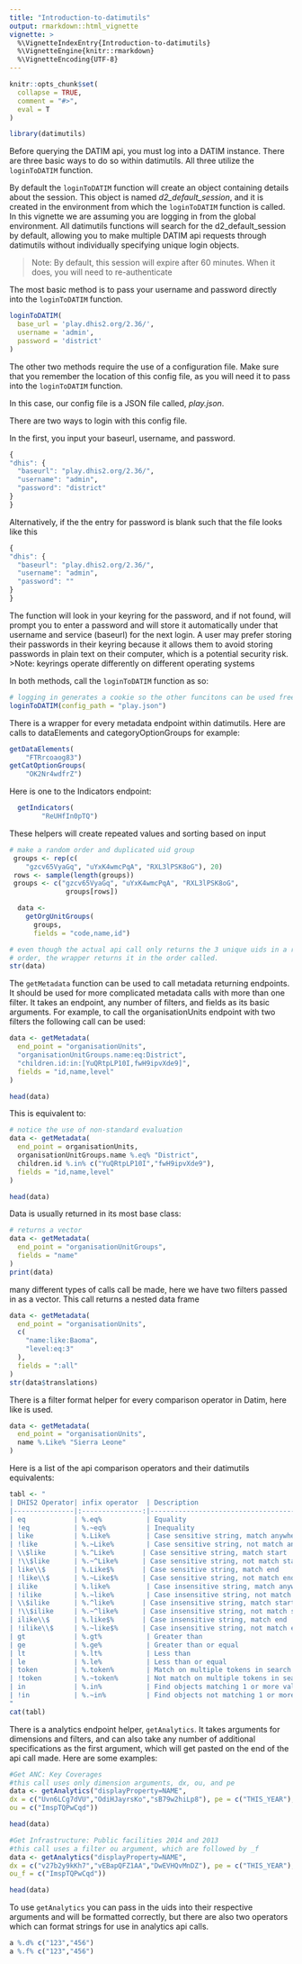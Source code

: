 ```yaml
---
title: "Introduction-to-datimutils"
output: rmarkdown::html_vignette
vignette: >
  %\VignetteIndexEntry{Introduction-to-datimutils}
  %\VignetteEngine{knitr::rmarkdown}
  %\VignetteEncoding{UTF-8}
---
```


```r
knitr::opts_chunk$set(
  collapse = TRUE,
  comment = "#>",
  eval = T
)
```

```r
library(datimutils)
```

Before querying the DATIM api, you must log into a DATIM instance. There are three basic ways to do so within datimutils. All three utilize the `loginToDATIM` function.

By default the `loginToDATIM` function will create an object containing details about the session. This object is named *d2_default_session*, and it is created in the environment from which the `loginToDATIM` function is called. In this vignette we are assuming you are logging in from the global environment. All datimutils functions will search for the d2_default_session by default, allowing you to make multiple DATIM api requests through datimutils without individually specifying unique login objects.

> Note: By default, this session will expire after 60 minutes. When it does, you will need to re-authenticate 


  
The most basic method is to pass your username and password directly into the `loginToDATIM` function.
  
```r
loginToDATIM(
  base_url = 'play.dhis2.org/2.36/',
  username = 'admin',
  password = 'district'
)
```

The other two methods require the use of a configuration file. Make sure that you remember the location of this config file, as you will need it to pass into the `loginToDATIM` function.

In this case, our config file is a JSON file called, *play.json*.

There are two ways to login with this config file. 

In the first, you input your baseurl, username, and password.

```r
{
"dhis": {
  "baseurl": "play.dhis2.org/2.36/",
  "username": "admin",
  "password": "district"
}
}
```
Alternatively, if the the entry for password is blank such that the file looks like this
```r
{
"dhis": {
  "baseurl": "play.dhis2.org/2.36/",
  "username": "admin",
  "password": ""
}
}
```
The function will look in your keyring for the password, and if not found, will prompt you to enter a password and will store it automatically under that username and service (baseurl) for the next login. A user may prefer storing their passwords in their keyring because it allows them to avoid storing passwords in plain text on their computer, which is a potential security risk.   
>Note: keyrings operate differently on different operating systems


In both methods, call the `loginToDATIM` function as so:
```r
# logging in generates a cookie so the other funcitons can be used freely without credentials
loginToDATIM(config_path = "play.json")
```

There is a wrapper for every metadata endpoint within datimutils.
Here are calls to  dataElements and categoryOptionGroups for example:
```r
getDataElements(
    "FTRrcoaog83")
getCatOptionGroups(
    "OK2Nr4wdfrZ")
```

Here is one to the Indicators endpoint:
```r
  getIndicators(
        "ReUHfIn0pTQ")
```

These helpers will create repeated values and sorting based on input
```r
# make a random order and duplicated uid group
 groups <- rep(c(
    "gzcv65VyaGq", "uYxK4wmcPqA", "RXL3lPSK8oG"), 20)
 rows <- sample(length(groups))
 groups <- c("gzcv65VyaGq", "uYxK4wmcPqA", "RXL3lPSK8oG",
              groups[rows])

  data <-
    getOrgUnitGroups(
      groups,
      fields = "code,name,id")

# even though the actual api call only returns the 3 unique uids in a random
# order, the wrapper returns it in the order called.
str(data)
```

The `getMetadata` function can be used to call metadata returning endpoints. It should be used for more complicated metadata calls with more than one filter. It takes an endpoint, any number of filters, and fields as its basic arguments. For example, to call the organisationUnits endpoint with two filters the following call can be used:

```r
data <- getMetadata(
  end_point = "organisationUnits",
  "organisationUnitGroups.name:eq:District",
  "children.id:in:[YuQRtpLP10I,fwH9ipvXde9]",
  fields = "id,name,level"
)

head(data)
```

This is equivalent to:

```r
# notice the use of non-standard evaluation
data <- getMetadata(
  end_point = organisationUnits,
  organisationUnitGroups.name %.eq% "District",
  children.id %.in% c("YuQRtpLP10I","fwH9ipvXde9"),
  fields = "id,name,level"
)

head(data)
```

Data is usually returned in its most base class:
```r
# returns a vector
data <- getMetadata(
  end_point = "organisationUnitGroups",
  fields = "name"
)
print(data)
```

many different types of calls call be made, here we have two filters passed in as a vector. This call returns a nested data frame
```r
data <- getMetadata(
  end_point = "organisationUnits",
  c(
    "name:like:Baoma",
    "level:eq:3"
  ),
  fields = ":all"
)
str(data$translations)
```

There is a filter format helper for every comparison operator in Datim, here like is used.
```r
data <- getMetadata(
  end_point = "organisationUnits",
  name %.Like% "Sierra Leone"
)
```

Here is a list of the api comparison operators and their datimutils equivalents:

```r
tabl <- "
| DHIS2 Operator| infix operator  | Description                                     |
|---------------|:---------------:|------------------------------------------------:|
| eq            | %.eq%           | Equality                                        |
| !eq           | %.~eq%          | Inequality                                      |
| like          | %.Like%         | Case sensitive string, match anywhere           |
| !like         | %.~Like%        | Case sensitive string, not match anywhere       |
| \\$like       | %.^Like%       | Case sensitive string, match start             |
| !\\$like      | %.~^Like%      | Case sensitive string, not match start         |
| like\\$       | %.Like$%       | Case sensitive string, match end               |
| !like\\$      | %.~Like$%      | Case sensitive string, not match end           |
| ilike         | %.like%         | Case insensitive string, match anywhere         |
| !ilike        | %.~like%        | Case insensitive string, not match anywhere     |
| \\$ilike      | %.^like%       | Case insensitive string, match start           |
| !\\$ilike     | %.~^like%      | Case insensitive string, not match start       |
| ilike\\$      | %.like$%       | Case insensitive string, match end             |
| !ilike\\$     | %.~like$%      | Case insensitive string, not match end         |
| gt            | %.gt%           | Greater than                                    |
| ge            | %.ge%           | Greater than or equal                           |
| lt            | %.lt%           | Less than                                       |
| le            | %.le%           | Less than or equal                              |
| token         | %.token%        | Match on multiple tokens in search property     |
| !token        | %.~token%       | Not match on multiple tokens in search property |
| in            | %.in%           | Find objects matching 1 or more values          |
| !in           | %.~in%          | Find objects not matching 1 or more values      |
"
cat(tabl)
```

There is a analytics endpoint helper, `getAnalytics`. It takes arguments for dimensions and filters, and can also take any number of additional specifications as the first argument, which will get pasted on the end of the api call made. Here are some examples:

```r
#Get ANC: Key Coverages
#this call uses only dimension arguments, dx, ou, and pe
data <- getAnalytics("displayProperty=NAME",
dx = c("Uvn6LCg7dVU","OdiHJayrsKo","sB79w2hiLp8"), pe = c("THIS_YEAR"),
ou = c("ImspTQPwCqd"))

head(data)

#Get Infrastructure: Public facilities 2014 and 2013
#this call uses a filter ou argument, which are followed by _f
data <- getAnalytics("displayProperty=NAME",
dx = c("v27b2y9kKh7","vEBapQFZ1AA","DwEVHQvMnDZ"), pe = c("THIS_YEAR"),
ou_f = c("ImspTQPwCqd"))

head(data)
```

To use `getAnalytics` you can pass in the uids into their respective arguments and will be formatted correctly, but there are also two operators which can format strings for use in analytics api calls.

```r
a %.d% c("123","456")
a %.f% c("123","456")
```
